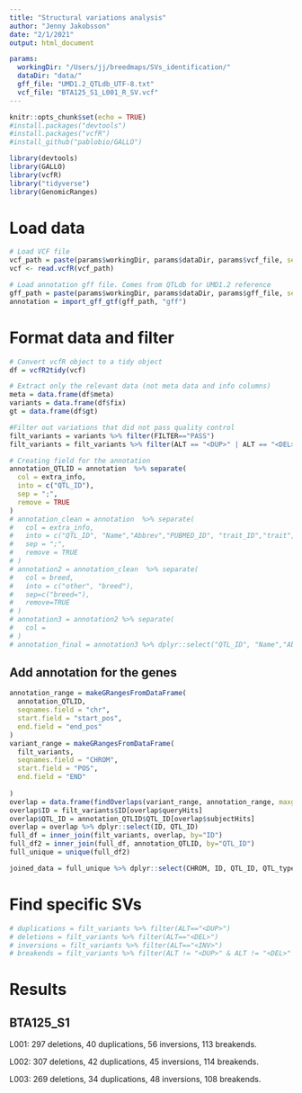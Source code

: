 ```yaml
---
title: "Structural variations analysis"
author: "Jenny Jakobsson"
date: "2/1/2021"
output: html_document

params: 
  workingDir: "/Users/jj/breedmaps/SVs_identification/"
  dataDir: "data/"
  gff_file: "UMD1.2_QTLdb_UTF-8.txt"
  vcf_file: "BTA125_S1_L001_R_SV.vcf"
---
```


```r
knitr::opts_chunk$set(echo = TRUE)
#install.packages("devtools")
#install.packages("vcfR")
#install_github("pablobio/GALLO")

library(devtools)
library(GALLO)
library(vcfR)
library("tidyverse")
library(GenomicRanges)

```

# Load data

```r
# Load VCF file
vcf_path = paste(params$workingDir, params$dataDir, params$vcf_file, sep="")
vcf <- read.vcfR(vcf_path)

# Load annotation gff file. Comes from QTLdb for UMD1.2 reference
gff_path = paste(params$workingDir, params$dataDir, params$gff_file, sep="")
annotation = import_gff_gtf(gff_path, "gff")
```

# Format data and filter

```r
# Convert vcfR object to a tidy object
df = vcfR2tidy(vcf)

# Extract only the relevant data (not meta data and info columns)
meta = data.frame(df$meta)
variants = data.frame(df$fix)
gt = data.frame(df$gt)

#Filter out variations that did not pass quality control
filt_variants = variants %>% filter(FILTER=="PASS")
filt_variants = filt_variants %>% filter(ALT == "<DUP>" | ALT == "<DEL>" | ALT == "<INV>")
```


```r
# Creating field for the annotation
annotation_QTLID = annotation  %>% separate(
  col = extra_info,
  into = c("QTL_ID"),
  sep = ";",
  remove = TRUE
)
# annotation_clean = annotation  %>% separate(
#   col = extra_info,
#   into = c("QTL_ID", "Name","Abbrev","PUBMED_ID", "trait_ID","trait", "trait_type","FlankMarker","breed","extra1", "extra2", "extra3"),
#   sep = ";",
#   remove = TRUE
# )
# annotation2 = annotation_clean  %>% separate(
#   col = breed,
#   into = c("other", "breed"),
#   sep=c("breed="),
#   remove=TRUE
# )
# annotation3 = annotation2 %>% separate(
#   col = 
# )
# annotation_final = annotation3 %>% dplyr::select("QTL_ID", "Name","Abbrev","PUBMED_ID", "trait_ID","trait", "trait_type","FlankMarker","breed")

```

## Add annotation for the genes

```r
annotation_range = makeGRangesFromDataFrame(
  annotation_QTLID,
  seqnames.field = "chr",
  start.field = "start_pos",
  end.field = "end_pos"
)
variant_range = makeGRangesFromDataFrame(
  filt_variants,
  seqnames.field = "CHROM",
  start.field = "POS",
  end.field = "END"
  
)
overlap = data.frame(findOverlaps(variant_range, annotation_range, maxgap = 0))
overlap$ID = filt_variants$ID[overlap$queryHits]
overlap$QTL_ID = annotation_QTLID$QTL_ID[overlap$subjectHits]
overlap = overlap %>% dplyr::select(ID, QTL_ID)
full_df = inner_join(filt_variants, overlap, by="ID")
full_df2 = inner_join(full_df, annotation_QTLID, by="QTL_ID")
full_unique = unique(full_df2)

joined_data = full_unique %>% dplyr::select(CHROM, ID, QTL_ID, QTL_type, POS, END, start_pos, end_pos)
```

# Find specific SVs

```r
# duplications = filt_variants %>% filter(ALT=="<DUP>")
# deletions = filt_variants %>% filter(ALT=="<DEL>")
# inversions = filt_variants %>% filter(ALT=="<INV>")
# breakends = filt_variants %>% filter(ALT != "<DUP>" & ALT != "<DEL>" & ALT != "<INV>")

```

# Results
## BTA125_S1
L001: 297 deletions,
	40 duplications,
	56 inversions,
	113 breakends.

L002: 307 deletions, 
	42 duplications, 
	45 inversions, 
	114 breakends.

L003: 269 deletions, 
	34 duplications, 
	48 inversions, 
	108 breakends.




